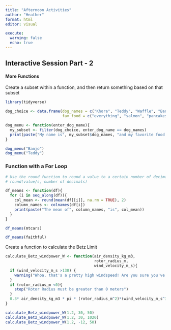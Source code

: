 ```yaml
---
title: "Afternoon Activities"
author: "Heather"
format: html
editor: visual

execute: 
  warning: false
  echo: true
---
```


## Interactive Session Part - 2

#### More Functions

Create a subset within a function, and then return something based on that subset

```r
library(tidyverse)

dog_choice <- data.frame(dog_names = c("Khora", "Teddy", "Waffle", "Banjo", "Tallie"),
                         fav_food = c("everything", "salmon", "pancakes", "chicken", "enchiladas"))

dog_menu <- function(enter_dog_name){
  my_subset <- filter(dog_choice, enter_dog_name == dog_names) 
  print(paste("My name is", my_subset$dog_names, "and my favorite food is", my_subset$fav_food))
}

dog_menu("Banjo")
dog_menu("Teddy")


```

### Function with a For Loop

```r
# Use the round function to round a value to a certain number of decimals. 
# round(value/s, number of decimals)

df_means <- function(df){
  for (i in seq_along(df)){
    col_mean <- round(mean(df[[i]], na.rm = TRUE), 2)
    column_names <- colnames(df[i])
    print(paste("The mean of", column_names, "is", col_mean))
  }
}

df_means(mtcars)
```

```r
df_means(faithful)
```

Create a function to calculate the Betz Limit

```r
calculate_Betz_windpower_W <- function(air_density_kg_m3, 
                                       rotor_radius_m, 
                                       wind_velocity_m_s){
  if (wind_velocity_m_s >130) {
    warning("Whoa, that's a pretty high windspeed! Are you sure you've inputted the velocity in meters per second?")
  }
  if (rotor_radius_m <0){
    stop("Rotor Radius must be greater than 0 meters")
  }
  0.3* air_density_kg_m3 * pi * (rotor_radius_m^2)*(wind_velocity_m_s^3)
}

calculate_Betz_windpower_W(1.2, 30, 50)
calculate_Betz_windpower_W(1.2, 30, 1020)
calculate_Betz_windpower_W(1.2, -12, 50)
```
